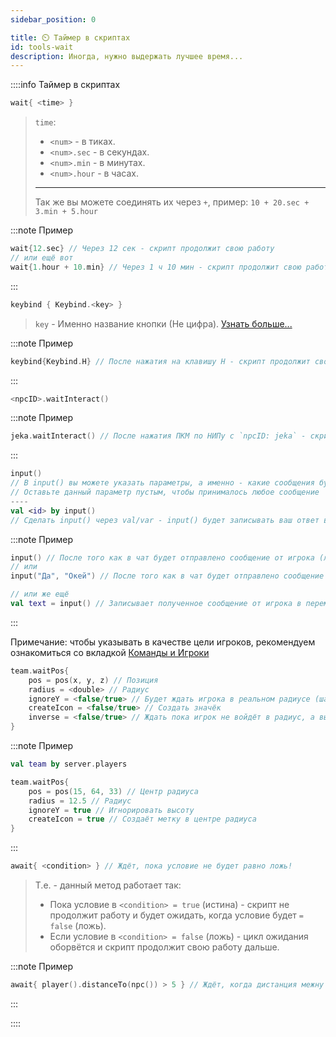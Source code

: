 ```yaml
---
sidebar_position: 0

title: ⏲️ Таймер в скриптах
id: tools-wait
description: Иногда, нужно выдержать лучшее время...
---
```



::::info Таймер в скриптах

<Tabs>
<TabItem value="wait" label="По таймеру" attributes={{className: styles.def}}>

```kts
wait{ <time> }
```
> `time`:
> - `<num>` - в тиках.
> - `<num>.sec` - в секундах.
> - `<num>.min` - в минутах.
> - `<num>.hour` - в часах.
> ---
> Так же вы можете соединять их через `+`, пример: `10 + 20.sec + 3.min + 5.hour`

:::note Пример
```kts
wait{12.sec} // Через 12 сек - скрипт продолжит свою работу
// или ещё вот
wait{1.hour + 10.min} // Через 1 ч 10 мин - скрипт продолжит свою работу
```
:::

</TabItem>
<TabItem value="keybind" label="По нажатию клавиши" attributes={{className: styles.def}}>

```kts
keybind { Keybind.<key> }
```
> `key` - Именно название кнопки (Не цифра). [Узнать больше...](https://github.com/HollowHorizon/HollowEngine/blob/1.19.2/src/main/java/ru/hollowhorizon/hollowengine/common/util/Keybind.kt)

:::note Пример
```kts
keybind{Keybind.H} // После нажатия на клавишу H - скрипт продолжит свою работу
```
:::

</TabItem>
<TabItem value="npcInteract" label="По взаимодействию с НИПом" attributes={{className: styles.def}}>

```kts
<npcID>.waitInteract()
```

:::note Пример
```kts
jeka.waitInteract() // После нажатия ПКМ по НИПу с `npcID: jeka` - скрипт продолжит свою работу
```
:::

</TabItem>
<TabItem value="input" label="По сообщению" attributes={{className: styles.def}}>

```kts
input()
// В input() вы можете указать параметры, а именно - какие сообщения будут приняты -> input("Да", "Нет")
// Оставьте данный параметр пустым, чтобы принималось любое сообщение
----
val <id> by input()
// Сделать input() через val/var - input() будет записывать ваш ответ в переменную <id> и после вы можете использовать её
```

:::note Пример
```kts
input() // После того как в чат будет отправлено сообщение от игрока (любое) - скрипт продолжит свою работу
// или
input("Да", "Окей") // После того как в чат будет отправлено сообщение от игрока, которое будет состоять только из "Да" или "Окей" - скрипт продолжит свою работу

// или же ещё
val text = input() // Записывает полученное сообщение от игрока в переменную text
```
:::

</TabItem>
<TabItem value="waitPos" label="По позиции" attributes={{className: styles.def}}>

Примечание: чтобы указывать в качестве цели игроков, рекомендуем ознакомиться со вкладкой [Команды и Игроки](./../3-Player/0-players.mdx)

```kts
team.waitPos{
    pos = pos(x, y, z) // Позиция
    radius = <double> // Радиус
    ignoreY = <false/true> // Будет ждать игрока в реальном радиусе (шар), чем в плоском (цилиндр)
    createIcon = <false/true> // Создать значёк
    inverse = <false/true> // Ждать пока игрок не войдёт в радиус, а выйдет из него
}
```

:::note Пример
```kts
val team by server.players

team.waitPos{
    pos = pos(15, 64, 33) // Центр радиуса
    radius = 12.5 // Радиус
    ignoreY = true // Игнорировать высоту
    createIcon = true // Создаёт метку в центре радиуса
}
```
:::

</TabItem>
<TabItem value="await" label="По условию" attributes={{className: styles.def}}>

```kts
await{ <condition> } // Ждёт, пока условие не будет равно ложь!
```
> Т.е. - данный метод работает так:
> - Пока условие в `<condition> = true` (истина) - скрипт не продолжит работу и будет ожидать, когда условие будет `= false` (ложь).
> - Если условие в `<condition> = false` (ложь) - цикл ожидания оборвётся и скрипт продолжит свою работу дальше.

:::note Пример
```kts
await{ player().distanceTo(npc()) > 5 } // Ждёт, когда дистанция межну игроком и НИПом будет меньше 5 м
```
:::

</TabItem>
</Tabs>

::::
